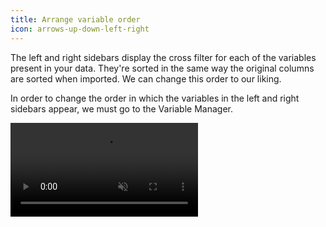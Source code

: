 ```yaml
---
title: Arrange variable order
icon: arrows-up-down-left-right
---
```


The left and right sidebars display the cross filter for each of the variables
present in your data. They're sorted in the same way the original columns are sorted
when imported. We can change this order to our liking.

In order to change the order in which the variables in the left
and right sidebars appear, we must go to the Variable Manager.

<Frame>
  <video
    loop
    muted
    autoPlay
    playsInline
    src="/images/variable-management/arrange-variables.mp4"
  />
</Frame>

From there, we can simply drag and drop them, arranging them in whatever order we
find most useful.

<Tip>
  You can click on the 3 display buttons to the right of the search bar. This
  will display the cards with different levels of detail. The right-most button
  will display very small cards that only include the name, which displays much
  more variables on view and makes it a lot easier to handle.
</Tip>

After that, click save in the lower right corner of the screen to save your changes.
